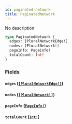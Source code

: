 ```yaml
---
id: paginated-network
title: PaginatedNetwork
---
```


No description

```graphql
type PaginatedNetwork {
  edges: [PluralNetworkEdge!]
  nodes: [PluralNetwork!]
  pageInfo: PageInfo!
  totalCount: Int!
}
```

### Fields

#### `edges` ([`[PluralNetworkEdge!]`](/graphql/objects/plural-network-edge))

#### `nodes` ([`[PluralNetwork!]`](/graphql/objects/plural-network))

#### `pageInfo` ([`PageInfo!`](/graphql/objects/page-info))

#### `totalCount` ([`Int!`](/graphql/scalars/int))

